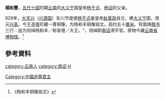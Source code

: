 '''楊和豐'''，[[五代十国|五代十国]]时期[[云南|云南]]的[[大义宁|大义宁]]国皇帝[[杨干贞|杨干贞]]、[[杨诏|杨诏]]的父亲。

929年，[[大天兴|大天兴]]（[[兴源国|兴源国]]）东川节度使[[杨干贞|杨干贞]]废皇帝[[赵善政|赵善政]]自立，建[[大义宁|大义宁]]国，改元[[兴圣|兴圣]]。今[[崇圣寺三塔|千寻塔]]珍藏一尊铜像，为杨和丰铜像铭文。高约五十[[厘米|厘米]]。背面铸[[楷书|楷书]]三行：追为坦绰杨和丰／称宣德／大王。"，坦绰即[[南诏|南诏]]清平官。原物今藏[[云南省|云南省]][[博物馆|博物馆]]。<ref>《杨和丰铜像铭文》</ref>

==參考資料==
<div class="references-small">
<references />
</div>

{{南詔君主}}

[[category:云南人|category:云南人]]
[[category:南诏|category:南诏]]
[[category:杨姓|H]]
[[Category:中國追尊君主|Category:中國追尊君主]]
{{五代十国人物小作品}}